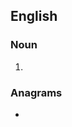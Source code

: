 ==English==

===Noun===
{{head|en|noun plural form}}

# {{plural of|Anglicist|lang=en}}

===Anagrams===
* {{anagrams|en|Anglistics}}